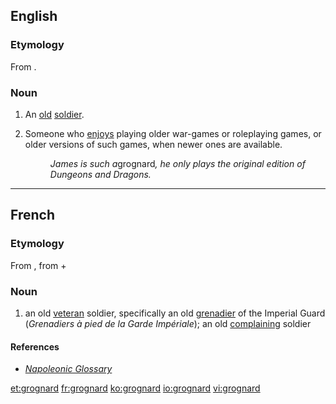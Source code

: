 ==English==

===Etymology===
From {{etyl|fr|en}} {{term|grognard||lang=fr|old soldier}}.

===Noun===
{{en-noun}}

# An [[old]] [[soldier]].
# {{context|games|slang|lang=en}} Someone who [[enjoys]] playing older war-games or roleplaying games, or older versions of such games, when newer ones are available.
#: ''James is such a ''grognard'', he only plays the original edition of Dungeons and Dragons.''

----

==French==

===Etymology===
From {{term|grognard||grumbler|lang=fr}}, from {{term|grogner||snarl, grunt, growl, grumble|lang=fr}} + {{term|-ard|lang=fr}}

===Noun===
{{fr-noun|m}}

# an old [[veteran]] soldier, specifically an old [[grenadier]] of the Imperial Guard (''Grenadiers à pied de la Garde Impériale''); an old [[complaining]] soldier

====References====
* ''[http://www.napoleonguide.com/glossary.htm Napoleonic Glossary]''

[[et:grognard]]
[[fr:grognard]]
[[ko:grognard]]
[[io:grognard]]
[[vi:grognard]]